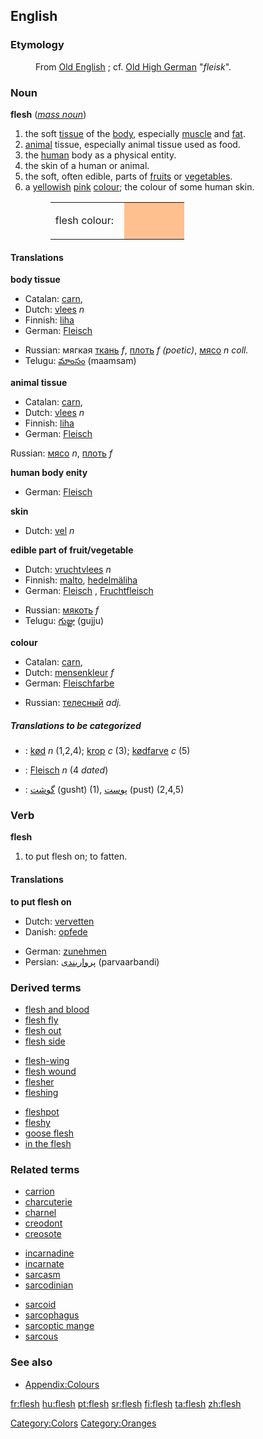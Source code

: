 {{wikipedia}}
==English==

===Etymology===
:From [[Old_English_language|Old English]] ''{{Unicode|flǣsc}}''; cf. [[Old_High_German|Old High German]] "''fleisk''".

===Noun===
'''flesh''' ([[Mass_noun|''mass noun'']])

#the soft [[tissue]] of the [[body]], especially [[muscle]] and [[fat]].
#[[animal]] tissue, especially animal tissue used as food.
#the [[human]] body as a physical entity.
#the skin of a human or animal.
#the soft, often edible, parts of [[fruit]]s or [[vegetable]]s. 
#a [[yellow]]ish [[pink]] [[colour]]; the colour of some human skin.
#:<table><tr><td>flesh colour: &nbsp;</td><td bgcolor="#FFC090" width="80">&nbsp; </td></tr></table>

====Translations====

'''body tissue'''
{{top}}
*Catalan: [[carn]], {{f}}
*Dutch: [[vlees]] ''n''
*Finnish: [[liha]]
*German: [[Fleisch]] {{n}}
{{mid}}
*Russian: мягкая [[ткань]] '' f'', [[плоть]] '' f (poetic)'', [[мясо]] '' n coll.''
*Telugu: [[మాంసం]] (maamsam)
{{bottom}}

'''animal tissue'''
{{top}}
*Catalan: [[carn]], {{f}}
*Dutch: [[vlees]] ''n''
*Finnish: [[liha]]
*German: [[Fleisch]] {{n}}
{{mid}}
Russian: [[мясо]] '' n'', [[плоть]] '' f''
{{bottom}}

'''human body enity'''
{{top}}
*German: [[Fleisch]] {{n}}
{{mid}}
{{bottom}}

'''skin'''
{{top}}
*Dutch: [[vel]] ''n''
{{mid}}
{{bottom}}

'''edible part of fruit/vegetable'''
{{top}}
*Dutch: [[vruchtvlees]] ''n''
*Finnish: [[malto]], [[hedelmäliha]]
*German: [[Fleisch]] {{n}}, [[Fruchtfleisch]] {{n}}
{{mid}}
*Russian: [[мякоть]] ''f''
*Telugu: [[గుజ్జు]] (gujju)
{{bottom}}

'''colour'''
{{top}}
*Catalan: [[carn]], {{f}}
*Dutch: [[mensenkleur]] ''f''
*German: [[Fleischfarbe]] {{f}}
{{mid}}
*Russian: [[телесный]] ''adj.''
{{bottom}}

=====Translations to be categorized=====
{{checktrans}}
<!--Remove this section once all of the translations below have been moved into the tables above.-->

*{{ttbc|Danish}}: [[kød]] ''n'' (1,2,4); [[krop]] ''c'' (3); [[kødfarve]] ''c'' (5)
*{{ttbc|German}}: [[Fleisch]] ''n'' (4 ''dated'')
*{{ttbc|Persian}}: [[گوشت]] (gusht) (1), [[پوست]] (pust) (2,4,5)

===Verb===
'''flesh'''

#to put flesh on; to fatten.

====Translations====
'''to put flesh on'''
{{top}}
*Dutch: [[vervetten]]
*Danish: [[opfede]]
{{mid}}
*German: [[zunehmen]]
*Persian: [[پرواربندی]] (parvaarbandi)
{{bottom}}

===Derived terms===
{{top3}}
*[[flesh and blood]]
*[[flesh fly]]
*[[flesh out]]
*[[flesh side]]
{{mid3}}
*[[flesh-wing]]
*[[flesh wound]]
*[[flesher]]
*[[fleshing]]
{{mid3}}
*[[fleshpot]]
*[[fleshy]]
*[[goose flesh]]
*[[in the flesh]]
{{bottom}}

===Related terms===
{{top3}}
*[[carrion]]
*[[charcuterie]]
*[[charnel]]
*[[creodont]]
*[[creosote]]
{{mid3}}
*[[incarnadine]]
*[[incarnate]]
*[[sarcasm]]
*[[sarcodinian]]
{{mid3}}
*[[sarcoid]]
*[[sarcophagus]]
*[[sarcoptic mange]]
*[[sarcous]]
{{bottom}}

===See also===
*[[Wiktionary_Appendix:Colours|Appendix:Colours]]

[[Category:Colors]]
[[Category:Oranges]]

[[fr:flesh]]
[[hu:flesh]]
[[pt:flesh]]
[[sr:flesh]]
[[fi:flesh]]
[[ta:flesh]]
[[zh:flesh]]